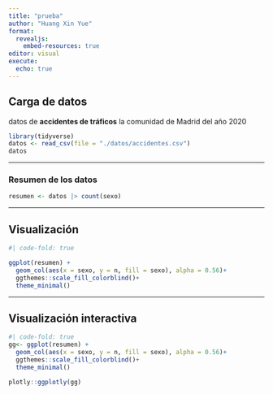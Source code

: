 ---
title: "prueba"
author: "Huang Xin Yue"
format: 
  revealjs:
    embed-resources: true
editor: visual
execute: 
  echo: true
---

## Carga de datos

datos de **accidentes de tráficos** la comunidad de Madrid del año 2020

```{r}
library(tidyverse)
datos <- read_csv(file = "./datos/accidentes.csv")
datos
```

---

### Resumen de los datos

```{r}
resumen <- datos |> count(sexo)
```

---

## Visualización

```{r}
#| code-fold: true

ggplot(resumen) +
  geom_col(aes(x = sexo, y = n, fill = sexo), alpha = 0.56)+
  ggthemes::scale_fill_colorblind()+
  theme_minimal()
```

---

## Visualización interactiva

```{r}
#| code-fold: true
gg<- ggplot(resumen) +
  geom_col(aes(x = sexo, y = n, fill = sexo), alpha = 0.56)+
  ggthemes::scale_fill_colorblind()+
  theme_minimal()

plotly::ggplotly(gg)
```









